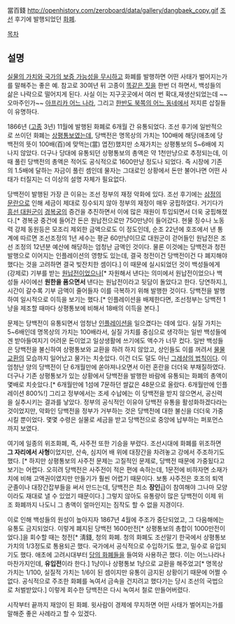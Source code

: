 當百錢
http://openhistory.com/zeroboard/data/gallery/dangbaek_copy.gif
[[조선]] 후기에 발행되었던 [[화폐]].

[[목차]]

== 설명 ==
[[경제학|실물의 가치와 국가의 보증 가능성을 무시하고]] 화폐를 발행하면 어떤 사태가 벌어지는가를 말해주는 좋은 예. 참고로 30여년 뒤 고종이 [[두돈오푼 백동화|똑같은 짓]]을 한번 더 하면서, 백성들의 삶은 나락으로 떨어지게 된다. 사실 이는 지구곳곳에서 여러 번 확대,재생산되었는데 ~~오마주인가~~ [[짐바브웨|아프리카 어느 나라]], 그리고 [[북한의 화폐개혁|한반도 북쪽의 어느 동네]]에서 저지른 삽질들이 유명하다.  

1866년 ([[고종]] 3년) 11월에 발행된 화폐로 6개월 간 유통되었다. 조선 후기에 일반적으로 쓰이던 화폐는 [[상평통보]]였는데, 당백전은 명목상의 가치는 100배에 해당(애초에 당백전의 뜻이 100배(百)에 맞먹는(當) 엽전)했지만 소재가치는 상평통보의 5~6배에 지나지 않았다. 더구나 당대에 유통되던 상평통보의 총액은 약 1천만냥으로 추정되는데, 이 때 풀린 당백전의 총액은 적어도 공식적으로 1600만냥 정도나 되었다. 즉 시장에 기존의 1.5배에 달하는 자금이 풀린 셈인데 물자는 그대로인 상황에서 돈만 불어나면 어떤 사태가 터질지는 더 이상의 설명 자체가 필요없다.

당백전이 발행된 가장 큰 이유는 조선 정부의 재정 악화에 있다. 조선 후기에는 [[삼정의 문란]]으로 인해 세금이 제대로 징수되지 않아 정부의 재정이 매우 궁핍하였다. 거기다가 [[흥선 대원군]]이 [[경복궁]]의 증건을 추진하면서 이에 많은 재원이 투입되면서 더욱 궁핍해졌다.[* 경복궁 중건에 들어간 돈은 원납전으로만 750만냥이 들어갔다. 현물 징수나 노동력 강제 동원등은 모조리 제외한 금액으로도 이 정도인데, 순조 22년에 호조에서 낸 통계에 따르면 조선조정의 1년 세수는 평균 60만냥이므로 대원군이 걷어들인 원납전은 조선 조정의 12년분 예산에 해당하는 엄청난 금액인 것이다. 물론 이것에는 당백전과 청전 발행으로 이어지는 인플레이션의 영향도 있는데, 결국 청전이건 당백전이건 다 폐지해야 했다는 것을 고려하면 결국 빚잔치한 셈이다.] 이 때문에 실시되었던 것이 백성들에게 (강제로) 기부를 받는 [[원납전]]이었으나[* 자원해서 낸다는 의미에서 원납전이었으나 백성들 사이에선 '''원한을 품으면서''' 낸다는 원납전이라고 뒷담이 돌았다고 한다. 당연하지.], 시간이 갈수록 기부 금액이 줄어들자 이를 극복하기 위해 발행한 것이다. 당백전을 발행하여 일시적으로 이득을 보기는 했다.[* 인플레이션을 배제한다면, 조선정부는 당백전 1냥을 제조할 때마다 상평통보에 비해서 18배의 이득을 본다.]

문제는 당백전이 유통되면서 엄청난 [[인플레이션]]을 일으켰다는 데에 있다. 실질 가치는 5~6배인데 명목상의 가치는 100배라서, 실질 가치를 중심으로 생각하는 일반 백성들에겐 받아들여지기 어려운 돈이었고 일상생활에 쓰기에도 액수가 너무 컸다. 일반 백성들은 당백전을 불신하여 상평통보와 교환을 하려 하지 않았고, 상인들도 이를 꺼려서 [[대체통용화폐|물물교환]]의 모습까지 일어났고 물가는 치솟았다. 이건 더도 덜도 아닌 [[그레샴의 법칙]]이다. 이 엄청난 양의 당백전이 단 6개월만에 쏟아져나오면서 이런 혼란을 더더욱 부채질하였다. 더구나 기존 상평통보가 있는 상황에서 당백전을 발행한 바람에 유통되는 화폐의 총액이 몇배로 치솟았다.[* 6개월만에 1섬에 7문하던 쌀값은 48문으로 올랐다. 6개월만에 인플레이션 800%!] 그리고 정부에서는 조세 수납에는 이 당백전을 받지 않으면서, 공신력을 실추시키는 결과를 낳았다. 정부의 공식적인 이유야 당백전 유통을 활성화하겠다라는 것이었지만, 악화인 당백전을 정부가 거부하는 것은 당백전에 대한 불신을 더더욱 가중시킬 뿐이었다. 몇몇 수령은 실물로 세금을 받고 당백전으로 중앙에 납부하는 퍼포먼스까지 보였다. 

여기에 일종의 위조화폐, 즉, 사주전 또한 기승을 부렸다. 조선시대에 화폐를 위조하면 '''그 자리에서 사형'''이었지만, 산속, 심지어 배 위에 대장간을 차려놓고 강에서 주조하기도 했다. [* 하지만 상평통보의 사주전 문제는 고질적인 문제로, 당백전 때문에 가중됬다고 보기는 어렵다. 오히려 당백전은 사주전이 적은 편에 속하는데, 1문전에 비하자면 소재가치에 비해 고액권이였지만 만들기가 훨씬 어렵기 때문이다. 보통 사주전은 호조의 퇴역군졸이나 대장간잡부들을 써서 만드는데, 당백전은 최소 '''장인'''급이 참여해야 그나마 모양이라도 재대로 낼 수 있었기 때문이다.] 그렇지 않아도 유통량이 많은 당백전이 이제 위조 화폐까지 나도니 그 총액이 얼마인지는 짐작도 할 수 없을 지경이다.

이로 인해 백성들의 원성이 높아지자 1867년 4월에 주조가 중단되었고, 그 다음해에는 유통도 금지되었다. 이렇게 폐지된 당백전 1600만전[* 상평통보의 총합이 1000만전이었다.]을 회수할 때는 청전[* 淸錢, 청의 화폐. 청의 화폐도 조선말기 한국에서 상평통보 가치의 1/3정도로 통용되곤 했다. 국가에서 공식적으로 수입하기도 했고, 밀수로 유입되기도 했다. 애초에 고려시대부터 [[건원중보|당의 화폐]]들을 들여와 사용하곤 했다. 이는 어느나라나 마찬가지인데, '''유입전'''이라 한다.] 1냥이나 상평통보 1냥으로 교환을 해주었고[* 명목상 가치는 1/100, 실질적 가치는 1/6이 된 셈이지만 유통이 금지된 상황이기 때문에 어쩔 수 없다. 공식적으로 주조한 화폐를 녹여서 금속을 건지려고 했다가는 당시 조선의 국법으로 처벌받았다.] 이렇게 회수한 당백전은 다시 녹여서 철로 만들어버렸다.

시작부터 끝까지 재앙이 된 화폐. 윗사람이 경제에 무지하면 어떤 사태가 벌어지는가를 말해준 좋은 사례라고 할 수 있겠다.
